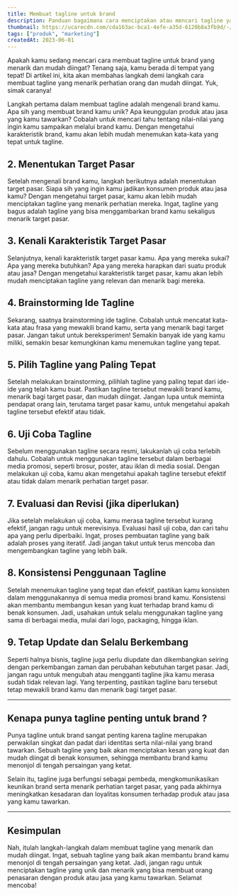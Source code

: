 ```yaml
---
title: Membuat tagline untuk brand
description: Panduan bagaimana cara menciptakan atau mencari tagline yang tepat untuk produk, brand atau jasa kamu. Buat yang mudah diingat! 
thumbnail: https://ucarecdn.com/cda163ac-bca1-4efe-a35d-6120b8a3fb9d/-/preview/500x500/-/quality/smart/-/format/auto/
tags: ["produk", "marketing"]
createdAt: 2023-06-01
---
```


 Apakah kamu sedang mencari cara membuat tagline untuk brand yang menarik dan mudah diingat? Tenang saja, kamu berada di tempat yang tepat! Di artikel ini, kita akan membahas langkah demi langkah cara membuat tagline yang menarik perhatian orang dan mudah diingat. Yuk, simak caranya!

Langkah pertama dalam membuat tagline adalah mengenali brand kamu. Apa sih yang membuat brand kamu unik? Apa keunggulan produk atau jasa yang kamu tawarkan? Cobalah untuk mencari tahu tentang nilai-nilai yang ingin kamu sampaikan melalui brand kamu. Dengan mengetahui karakteristik brand, kamu akan lebih mudah menemukan kata-kata yang tepat untuk tagline.

## 2. Menentukan Target Pasar
Setelah mengenali brand kamu, langkah berikutnya adalah menentukan target pasar. Siapa sih yang ingin kamu jadikan konsumen produk atau jasa kamu? Dengan mengetahui target pasar, kamu akan lebih mudah menciptakan tagline yang menarik perhatian mereka. Ingat, tagline yang bagus adalah tagline yang bisa menggambarkan brand kamu sekaligus menarik target pasar.

## 3. Kenali Karakteristik Target Pasar
Selanjutnya, kenali karakteristik target pasar kamu. Apa yang mereka sukai? Apa yang mereka butuhkan? Apa yang mereka harapkan dari suatu produk atau jasa? Dengan mengetahui karakteristik target pasar, kamu akan lebih mudah menciptakan tagline yang relevan dan menarik bagi mereka.

## 4. Brainstorming Ide Tagline
Sekarang, saatnya brainstorming ide tagline. Cobalah untuk mencatat kata-kata atau frasa yang mewakili brand kamu, serta yang menarik bagi target pasar. Jangan takut untuk bereksperimen! Semakin banyak ide yang kamu miliki, semakin besar kemungkinan kamu menemukan tagline yang tepat.

## 5. Pilih Tagline yang Paling Tepat
Setelah melakukan brainstorming, pilihlah tagline yang paling tepat dari ide-ide yang telah kamu buat. Pastikan tagline tersebut mewakili brand kamu, menarik bagi target pasar, dan mudah diingat. Jangan lupa untuk meminta pendapat orang lain, terutama target pasar kamu, untuk mengetahui apakah tagline tersebut efektif atau tidak.

## 6. Uji Coba Tagline
Sebelum menggunakan tagline secara resmi, lakukanlah uji coba terlebih dahulu. Cobalah untuk menggunakan tagline tersebut dalam berbagai media promosi, seperti brosur, poster, atau iklan di media sosial. Dengan melakukan uji coba, kamu akan mengetahui apakah tagline tersebut efektif atau tidak dalam menarik perhatian target pasar.

## 7. Evaluasi dan Revisi (jika diperlukan)
Jika setelah melakukan uji coba, kamu merasa tagline tersebut kurang efektif, jangan ragu untuk merevisinya. Evaluasi hasil uji coba, dan cari tahu apa yang perlu diperbaiki. Ingat, proses pembuatan tagline yang baik adalah proses yang iteratif. Jadi  jangan takut untuk terus mencoba dan mengembangkan tagline yang lebih baik.

## 8. Konsistensi Penggunaan Tagline
Setelah menemukan tagline yang tepat dan efektif, pastikan kamu konsisten dalam menggunakannya di semua media promosi brand kamu. Konsistensi akan membantu membangun kesan yang kuat terhadap brand kamu di benak konsumen. Jadi, usahakan untuk selalu menggunakan tagline yang sama di berbagai media, mulai dari logo, packaging, hingga iklan.

## 9. Tetap Update dan Selalu Berkembang
Seperti halnya bisnis, tagline juga perlu diupdate dan dikembangkan seiring dengan perkembangan zaman dan perubahan kebutuhan target pasar. Jadi, jangan ragu untuk mengubah atau mengganti tagline jika kamu merasa sudah tidak relevan lagi. Yang terpenting, pastikan tagline baru tersebut tetap mewakili brand kamu dan menarik bagi target pasar.

---
## Kenapa punya tagline penting untuk brand ?
Punya tagline untuk brand sangat penting karena tagline merupakan perwakilan singkat dan padat dari identitas serta nilai-nilai yang brand tawarkan. Sebuah tagline yang baik akan menciptakan kesan yang kuat dan mudah diingat di benak konsumen, sehingga membantu brand kamu menonjol di tengah persaingan yang ketat. 

Selain itu, tagline juga berfungsi sebagai pembeda, mengkomunikasikan keunikan brand serta menarik perhatian target pasar, yang pada akhirnya meningkatkan kesadaran dan loyalitas konsumen terhadap produk atau jasa yang kamu tawarkan.

---

## Kesimpulan

Nah, itulah langkah-langkah dalam membuat tagline yang menarik dan mudah diingat. Ingat, sebuah tagline yang baik akan membantu brand kamu menonjol di tengah persaingan yang ketat. Jadi, jangan ragu untuk menciptakan tagline yang unik dan menarik yang bisa membuat orang penasaran dengan produk atau jasa yang kamu tawarkan. Selamat mencoba!

